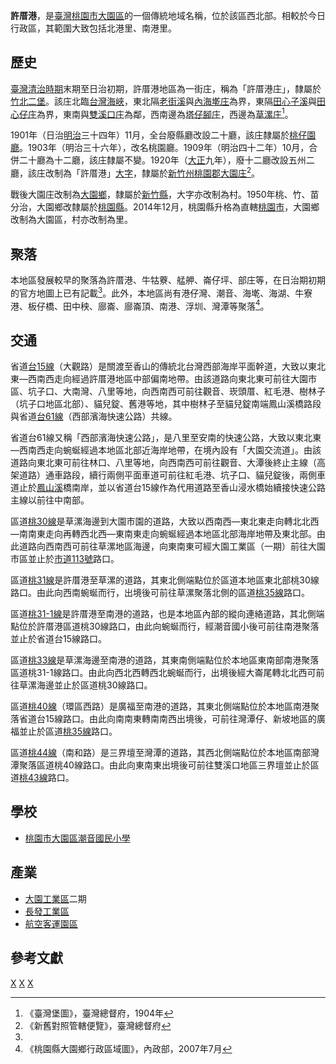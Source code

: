 {{noteTA　
|1 = zh-cn:庄; zh-hk:庄; zh-tw:庄;
}}
'''許厝港'''，是[[臺灣|臺灣]][[桃園市|桃園市]][[大園區|大園區]]的一個傳統地域名稱，位於該區西北部。相較於今日行政區，其範圍大致包括北港里、南港里。

==歷史==
[[臺灣清治時期|臺灣清治時期]]末期至日治初期，許厝港地區為一街庄，稱為「許厝港庄」，隸屬於[[竹北二堡|竹北二堡]]。該庄北臨[[台灣海峽|台灣海峽]]，東北隔[[老街溪|老街溪]]與[[內海墘庄|內海墘庄]]為界，東隔[[田心子溪|田心子溪]]與[[田心子_(桃園市大園區)|田心仔庄]]為界，東南與[[雙溪口_(桃園市)|雙溪口庄]]為鄰，西南邊為[[塔仔腳庄|塔仔腳庄]]，西邊為[[草漯庄|草漯庄]]<ref name="臺灣堡圖">《臺灣堡圖》，臺灣總督府，1904年</ref>。

1901年（日治[[明治|明治]]三十四年）11月，全台廢縣廳改設二十廳，該庄隸屬於[[桃仔園廳|桃仔園廳]]。1903年（明治三十六年），改名桃園廳。1909年（明治四十二年）10月，合併二十廳為十二廳，該庄隸屬不變。1920年（[[大正|大正]]九年），廢十二廳改設五州二廳，該庄改制為「許厝港」[[大字|大字]]，隸屬於[[新竹州|新竹州]][[桃園郡|桃園郡]][[大園庄|大園庄]]<ref>《新舊對照管轄便覽》，臺灣總督府</ref>。

戰後大園庄改制為[[大園鄉|大園鄉]]，隸屬於[[新竹縣|新竹縣]]，大字亦改制為村。1950年桃、竹、苗分治，大園鄉改隸屬於[[桃園縣|桃園縣]]。2014年12月，桃園縣升格為直轄[[桃園市|桃園市]]，大園鄉改制為大園區，村亦改制為里。

==聚落==
本地區發展較早的聚落為許厝港、牛牯藔、艋舺、崙仔坪、部庄等，在日治期初期的官方地圖上已有記載<ref name="臺灣堡圖"/>。此外，本地區尚有港仔灣、潮音、海墘、海湖、牛寮港、板仔橋、田中秧、廍崙、廍崙頂、南港、浮圳、灣潭等聚落<ref>《桃園縣大園鄉行政區域圖》，內政部，2007年7月</ref>。

==交通==
省道[[台15線|台15線]]（大觀路）是關渡至香山的傳統北台灣西部海岸平面幹道，大致以東北東—西南西走向經過許厝港地區中部偏南地帶。由該道路向東北東可前往大園市區、坑子口、大南灣、八里等地，向西南西可前往觀音、崁頭厝、紅毛港、樹林子（坑子口地區北部）、貓兒錠、舊港等地，其中樹林子至貓兒錠南端鳳山溪橋路段與省道[[台61線|台61線]]（西部濱海快速公路）共線。

省道台61線又稱「西部濱海快速公路」，是八里至安南的快速公路，大致以東北東—西南西走向蜿蜒經過本地區北部近海岸地帶，在境內設有「大園交流道」。由該道路向東北東可前往林口、八里等地，向西南西可前往觀音、大潭後終止主線（高架道路）通車路段，續行兩側平面車道可前往紅毛港、坑子口、貓兒錠後，兩側車道止於[[鳳山溪|鳳山溪]]橋南岸，並以省道台15線作為代用道路至香山浸水橋始續接快速公路主線以前往中南部。

區道[[桃30線|桃30線]]是草漯海邊到大園市園的道路，大致以西南西—東北東走向轉北北西—南南東走向再轉西北西—東南東走向蜿蜒經過本地區北部海岸地帶及東北部。由此道路向西南西可前往草漯地區海邊，向東南東可經大園工業區（一期）前往大園市區並止於[[市道113號|市道113號]]路口。

區道[[桃31線|桃31線]]是許厝港至草漯的道路，其東北側端點位於區道本地區東北部桃30線路口。由此向西南蜿蜒而行，出境後可前往草漯聚落北側的區道[[桃35線|桃35線]]路口。

區道[[桃31-1線|桃31-1線]]是許厝港至南港的道路，也是本地區內部的縱向連絡道路，其北側端點位於許厝港區道桃30線路口，由此向蜿蜒而行，經潮音國小後可前往南港聚落並止於省道台15線路口。

區道[[桃33線|桃33線]]是草漯海邊至南港的道路，其東南側端點位於本地區東南部南港聚落區道桃31-1線路口。由此向西北西轉西北蜿蜒而行，出境後經大崙尾轉北北西可前往草漯海邊並止於區道桃30線路口。

區道[[桃40線|桃40線]]（環區西路）是廣福至南港的道路，其東北側端點位於本地區南港聚落省道台15線路口。由此向南南東轉南南西出境後，可前往灣潭仔、新坡地區的廣福並止於區道[[桃35線|桃35線]]路口。

區道[[桃44線|桃44線]]（南和路）是三界壇至灣潭的道路，其西北側端點位於本地區南部灣潭聚落區道桃40線路口。由此向東南東出境後可前往雙溪口地區三界壇並止於區道[[桃43線|桃43線]]路口。

==學校==
*[[桃園市大園區潮音國民小學|桃園市大園區潮音國民小學]]

==產業==
*[[大園工業區|大園工業區]]二期
*[[長發工業區|長發工業區]]
*[[航空客運園區|航空客運園區]]

==參考文獻==
{{reflist}}

{{桃園郡}}

[[Category:大園區地名|X]]
[[Category:大園庄大字|X]]
[[Category:竹北二堡|X]]